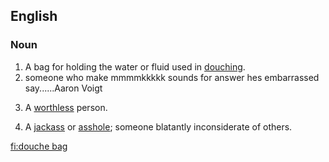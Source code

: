 ==English==

===Noun===
{{en-noun|sg=[[douche]] [[bag]]}}

# A bag for holding the water or fluid used in [[douching]].
# someone who make mmmmkkkkk sounds for answer hes embarrassed say......Aaron Voigt 
# {{vulgar|pejorative}} A [[worthless]] person.
# {{vulgar|pejorative}} A [[jackass]] or [[asshole]]; someone blatantly inconsiderate of others.

[[fi:douche bag]]